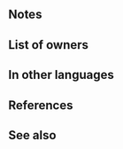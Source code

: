 {{Weapon Infobox
|tagid=SID_白鷺花婿の翼
|weaponType=Beast
|canUseMove=Infantry
|might=14
|range=1
|effect=Grants Res+3. At start of turn 1, grants Special cooldown count-1 to unit's support partner (if any).<br><br>At start of turn, if unit is adjacent to only beast or dragon allies or if unit is not adjacent to any ally, unit transforms (otherwise, unit reverts). If unit transforms, grants Atk+2 and deals +10 damage when Special triggers.
|cost=400
|exclusive=1
|statModifiers=0,14,0,0,3
|required=Adult (Infantry)
|intID=2073
|sort=400
|value=20
|timingID=8
|abilityID=133
|limit1ID=4
|properties=
}}
==Notes==
{{Start of turn Special modification}}
{{SupportPartner|effect=cooldown count reduction granted to unit's support partner}}
{{Beast (Infantry)}}
==List of owners==
{{Skill Hero List}}
==In other languages==
{{OtherLanguages
|english=Groom's Wing
|japanese=白鷺花婿の翼
|german=Bräutigamsflügel
|spanishEU=Ala nupcial
|spanishLA=Ala nupcial
|french=Aile de marié
|italian=Ala dello sposo
|chineseTW=白鷺新郎之翼
|portuguese=Asa nupcial
}}
==References==
<references/>
==See also==
{{See also skills|cond=Description LIKE '%support partner%' OR Description LIKE '%start of turn%grants special cooldown count-1 to ally%'|columns=3}}
{{Weapons Navbox}}